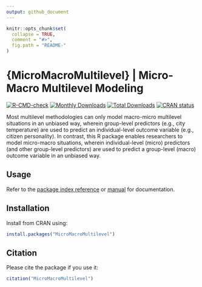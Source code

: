 ```yaml
---
output: github_document
---
```


```r
knitr::opts_chunk$set(
  collapse = TRUE,
  comment = "#>",
  fig.path = "README-"
)
```

# {MicroMacroMultilevel} | Micro-Macro Multilevel Modeling
<!-- badges: start -->
[![R-CMD-check](https://github.com/jrdnbradford/MicroMacroMultilevel/actions/workflows/R-CMD-check.yaml/badge.svg)](https://github.com/jrdnbradford/MicroMacroMultilevel/actions/workflows/R-CMD-check.yaml)
[![Monthly Downloads](https://cranlogs.r-pkg.org/badges/MicroMacroMultilevel)](https://cran.r-project.org/web/packages/MicroMacroMultilevel/index.html)
[![Total Downloads](https://cranlogs.r-pkg.org/badges/grand-total/MicroMacroMultilevel)](https://cran.r-project.org/web/packages/MicroMacroMultilevel/index.html)
[![CRAN status](https://www.r-pkg.org/badges/version/MicroMacroMultilevel)](https://CRAN.R-project.org/package=MicroMacroMultilevel)
<!-- badges: end -->

Most multilevel methodologies can only model macro-micro multilevel situations in an unbiased way, wherein group-level predictors (e.g., city temperature) are used to predict an individual-level outcome variable (e.g., citizen personality). In contrast, this R package enables researchers to model micro-macro situations, wherein individual-level (micro) predictors (and other group-level predictors) are used to predict a group-level (macro) outcome variable in an unbiased way.

## Usage
Refer to the [package index reference](https://jrdnbradford.github.io/MicroMacroMultilevel/reference/index.html) or [manual](https://cran.r-project.org/web/packages/MicroMacroMultilevel/MicroMacroMultilevel.pdf) for documentation.

## Installation
Install from CRAN using:
```R
install.packages("MicroMacroMultilevel")
```

## Citation
Please cite the package if you use it:
```R
citation("MicroMacroMultilevel")
```
